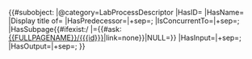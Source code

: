 <includeonly>{{#subobject:{{{id}}}
|@category=LabProcessDescriptor
|HasID={{{id}}}
|HasName={{{name}}}
|Display title of={{{name}}}
|HasPredecessor={{{predecessor|}}}|+sep=;
|IsConcurrentTo={{{concurrent_to|}}}|+sep=;
|HasSubpage{{#ifexist:{{FULLPAGENAME}}/{{{id}}} |={{#ask:[[{{FULLPAGENAME}}/{{{id}}}]]|link=none}}|NULL=}}
|HasInput={{{input_objects|}}}|+sep=;
|HasOutput={{{output_objects|}}}|+sep=;
}}</includeonly>